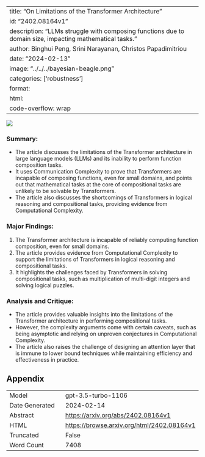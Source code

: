 
---
title: "On Limitations of the Transformer Architecture"
id: "2402.08164v1"
description: "LLMs struggle with composing functions due to domain size, impacting mathematical tasks."
author: Binghui Peng, Srini Narayanan, Christos Papadimitriou
date: "2024-02-13"
image: "../../../bayesian-beagle.png"
categories: ['robustness']
format:
  html:
    code-overflow: wrap
---

![](../../../bayesian-beagle.png)

### **Summary:**
- The article discusses the limitations of the Transformer architecture in large language models (LLMs) and its inability to perform function composition tasks.
- It uses Communication Complexity to prove that Transformers are incapable of composing functions, even for small domains, and points out that mathematical tasks at the core of compositional tasks are unlikely to be solvable by Transformers.
- The article also discusses the shortcomings of Transformers in logical reasoning and compositional tasks, providing evidence from Computational Complexity.

### Major Findings:
1. The Transformer architecture is incapable of reliably computing function composition, even for small domains.
2. The article provides evidence from Computational Complexity to support the limitations of Transformers in logical reasoning and compositional tasks.
3. It highlights the challenges faced by Transformers in solving compositional tasks, such as multiplication of multi-digit integers and solving logical puzzles.

### Analysis and Critique:
- The article provides valuable insights into the limitations of the Transformer architecture in performing compositional tasks.
- However, the complexity arguments come with certain caveats, such as being asymptotic and relying on unproven conjectures in Computational Complexity.
- The article also raises the challenge of designing an attention layer that is immune to lower bound techniques while maintaining efficiency and effectiveness in practice.

## Appendix

|          |          |
|----------|----------|
| Model     | gpt-3.5-turbo-1106       |
| Date Generated     | 2024-02-14       |
| Abstract | [https://arxiv.org/abs/2402.08164v1](https://arxiv.org/abs/2402.08164v1)        |
| HTML     | [https://browse.arxiv.org/html/2402.08164v1](https://browse.arxiv.org/html/2402.08164v1)       |
| Truncated       | False       |
| Word Count       | 7408       |